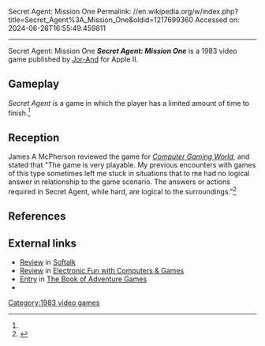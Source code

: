 Secret Agent: Mission One
Permalink: //en.wikipedia.org/w/index.php?title=Secret_Agent%3A_Mission_One&oldid=1217699360
Accessed on: 2024-06-26T16:55:49.459811



------
Secret Agent: Mission One
{{Short description|1983 video game}}
{{Infobox video game
| collapsible = 
| state = 
| italic title = 
| title = Secret Agent: Mission One
| image = SecretAgentMissionOne ad.jpg
| alt = 
| caption = 
| developer = [[Jor-And]]
| publisher = [[Jor-And]]
| series = 
| engine = 
| platforms = 
| released = 1983
| genre = 
| modes = 
}}'''''Secret Agent: Mission One''''' is a 1983 video game published by [[Jor-And]] for Apple II.

==Gameplay==
''Secret Agent'' is a game in which the player has a limited amount of time to finish.<ref name="CGW13"/>

==Reception==
James A McPherson reviewed the game for ''[[Computer Gaming World]]'', and stated that "The game is very playable. My previous encounters with games of this type sometimes left me stuck in situations that to me had no logical answer in relationship to the game scenario. The answers or actions required in Secret Agent, while hard, are logical to the surroundings."<ref name="CGW13">{{cite magazine |last=McPherson |first=James A |title=Micro-Reviews |magazine=Computer Gaming World |date=December 1983 |volume=1 |issue=13 |pages=45}}</ref>

==References==
{{reflist}}

==External links==
*[https://archive.org/details/softalkv4n01sep1983/page/188/mode/2up Review] in [[Softalk]]
*[https://archive.org/details/Electronic_Fun_with_Computer_Games_Vol_02_No_04_1984-02_Fun_Games_Publishing_US/page/n49/mode/2up Review] in [[Electronic Fun with Computers & Games]]
*[https://archive.org/details/the_book_of_adventure_games_i_part_1/page/n165/mode/2up Entry] in [[The Book of Adventure Games]]
*{{mobygames|/130249}}

[[Category:1983 video games]]